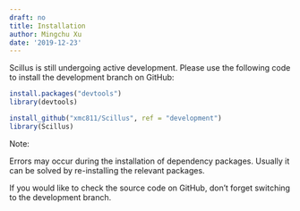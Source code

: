 ```yaml
---
draft: no
title: Installation
author: Mingchu Xu
date: '2019-12-23'
---
```


Scillus is still undergoing active development. Please use the following code to install the development branch on GitHub:

```R
install.packages("devtools")
library(devtools)

install_github("xmc811/Scillus", ref = "development")
library(Scillus)
```

Note:

Errors may occur during the installation of dependency packages. Usually it can be solved by re-installing the relevant packages.

If you would like to check the source code on GitHub, don't forget switching to the development branch.
